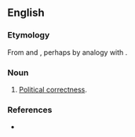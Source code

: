 ==English==

===Etymology===
From {{m|en|politically correct}} and {{m|en|-ness}}, perhaps by analogy with {{m|en|correctness}}.

===Noun===
{{en-noun|-|head=[[politically]] [[correctness]]}}

# {{context|rare|lang=en}} [[political correctness|Political correctness]].

===References===
* {{cite web
|last=Zimmer
|first=Benjamin
|date=2007-12-25
|url=http://itre.cis.upenn.edu/~myl/languagelog/archives/005259.html
|title=Language Log: Christmas and "politically correct(ed)ness"
|accessdate=2007-12-26
}}